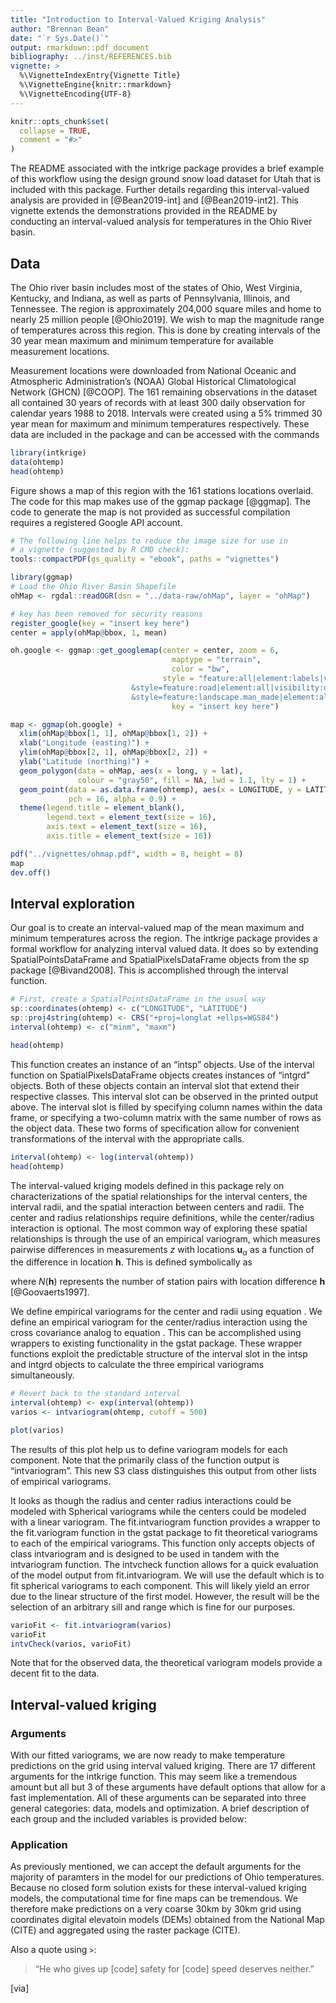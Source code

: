 ```yaml
---
title: "Introduction to Interval-Valued Kriging Analysis"
author: "Brennan Bean"
date: "`r Sys.Date()`"
output: rmarkdown::pdf_document
bibliography: ../inst/REFERENCES.bib
vignette: >
  %\VignetteIndexEntry{Vignette Title}
  %\VignetteEngine{knitr::rmarkdown}
  %\VignetteEncoding{UTF-8}
---
```


```r
knitr::opts_chunk$set(
  collapse = TRUE,
  comment = "#>"
)
```

The README associated with the intkrige package provides a brief example of this workflow using the design ground snow load dataset for Utah that is included with this package. Further details regarding this interval-valued analysis are provided in [@Bean2019-int] and [@Bean2019-int2]. This vignette extends the demonstrations provided in the README by conducting an interval-valued analysis for temperatures in the Ohio River basin. 

## Data
The Ohio river basin includes most of the states of Ohio, West Virginia, Kentucky, and Indiana, as well as parts of Pennsylvania, Illinois, and Tennessee. The region is approximately 204,000 square miles and home to nearly 25 million people [@Ohio2019]. We wish to map the magnitude \textit{and} range of temperatures across this region. This is done by creating intervals of the 30 year mean maximum and minimum temperature for available measurement locations. 

Measurement locations were downloaded from National Oceanic and Atmospheric Administration's (NOAA) Global Historical Climatological Network (GHCN) [@COOP]. The 161 remaining observations in the dataset all contained 30 years of records with at least 300 daily observation for calendar years 1988 to 2018. Intervals were created using a 5% trimmed 30 year mean for maximum and minimum temperatures respectively. These data are included in the package and can be accessed with the commands

```r
library(intkrige)
data(ohtemp)
head(ohtemp)
```

Figure \ref{fig:ohMap} shows a map of this region with the 161 stations locations overlaid. The code for this map makes use of the ggmap package [@ggmap]. The code to generate the map is not provided as successful compilation requires a registered Google API account. 

\begin{figure}
\centering
\includegraphics[width = 0.5\textwidth]{ohmap.pdf}
\caption{Map of the 161 temperature stations in the Ohio River Basin.}
\label{fig:ohMap}
\end{figure}

```r
# The following line helps to reduce the image size for use in 
# a vignette (suggested by R CMD check): 
tools::compactPDF(gs_quality = "ebook", paths = "vignettes")

library(ggmap)
# Load the Ohio River Basin Shapefile
ohMap <- rgdal::readOGR(dsn = "../data-raw/ohMap", layer = "ohMap")

# key has been removed for security reasons
register_google(key = "insert key here")
center = apply(ohMap@bbox, 1, mean)

oh.google <- ggmap::get_googlemap(center = center, zoom = 6, 
                                    maptype = "terrain",
                                    color = "bw",
                                  style = "feature:all|element:labels|visibility:off|
                           &style=feature:road|element:all|visibility:off|
                           &style=feature:landscape.man_made|element:all|visibility:off|",
                                    key = "insert key here")

map <- ggmap(oh.google) +
  xlim(ohMap@bbox[1, 1], ohMap@bbox[1, 2]) + 
  xlab("Longitude (easting)") +
  ylim(ohMap@bbox[2, 1], ohMap@bbox[2, 2]) + 
  ylab("Latitude (northing)") + 
  geom_polygon(data = ohMap, aes(x = long, y = lat), 
               colour = "gray50", fill = NA, lwd = 1.1, lty = 1) +
  geom_point(data = as.data.frame(ohtemp), aes(x = LONGITUDE, y = LATITUDE), 
             pch = 16, alpha = 0.9) + 
  theme(legend.title = element_blank(),
        legend.text = element_text(size = 16),
        axis.text = element_text(size = 16),
        axis.title = element_text(size = 16))

pdf("../vignettes/ohmap.pdf", width = 8, height = 8)
map
dev.off()
```



## Interval exploration
Our goal is to create an interval-valued map of the mean maximum and minimum temperatures across the region. The intkrige package provides a formal workflow for analyzing interval valued data. It does so by extending SpatialPointsDataFrame and SpatialPixelsDataFrame objects from the sp package [@Bivand2008]. This is accomplished through the interval function. 

```r
# First, create a SpatialPointsDataFrame in the usual way
sp::coordinates(ohtemp) <- c("LONGITUDE", "LATITUDE")
sp::proj4string(ohtemp) <- CRS("+proj=longlat +ellps=WGS84")
interval(ohtemp) <- c("minm", "maxm")

head(ohtemp)
```

This function creates an instance of an "intsp" objects. Use of the interval function on SpatialPixelsDataFrame objects creates instances of "intgrd" objects. Both of these objects contain an interval slot that extend their respective classes. This interval slot can be observed in the printed output above. The interval slot is filled by specifying column names within the data frame, or specifying a two-column matrix with the same number of rows as the object data. These two forms of specification allow for convenient transformations of the interval with the appropriate calls. 

```r
interval(ohtemp) <- log(interval(ohtemp))
head(ohtemp)
```

The interval-valued kriging models defined in this package rely on characterizations of the spatial relationships for the interval centers, the interval radii, and the spatial interaction between centers and radii. The center and radius relationships require definitions, while the center/radius interaction is optional. The most common way of exploring these spatial relationships is through the use of an empirical variogram, which measures pairwise differences in measurements $z$ with locations $\mathbf{u}_\alpha$ as a function of the difference in location $\mathbf{h}$. This is defined symbolically as 

\begin{equation}
\gamma(\mathbf{h}) = \frac{1}{2N(\mathbf{h})}\sum_{\alpha=1}^{N(\mathbf{h})}\left[z(\mathbf{u}_\alpha) - z(\mathbf{u}_\alpha+h)\right]^2
\label{eqn:vario}
\end{equation}
where $N(\mathbf{h})$ represents the number of station pairs with location difference $\mathbf{h}$ [@Goovaerts1997]. 

We define empirical variograms for the center and radii using equation \ref{eqn:vario}. We define an empirical variogram for the center/radius interaction using the cross covariance analog to equation \ref{eqn:vario}. This can be accomplished using wrappers to existing functionality in the gstat package. These wrapper functions exploit the predictable structure of the interval slot in the intsp and intgrd objects to calculate the three empirical variograms simultaneously. 

```r
# Revert back to the standard interval
interval(ohtemp) <- exp(interval(ohtemp))
varios <- intvariogram(ohtemp, cutoff = 500)

plot(varios)
```

The results of this plot help us to define variogram models for each component. Note that the primarily class of the function output is "intvariogram". This new S3 class distinguishes this output from other lists of empirical variograms.  

It looks as though the radius and center radius interactions could be modeled with Spherical variograms while the centers could be modeled with a linear variogram. The fit.intvariogram function provides a wrapper to the fit.variogram function in the gstat package to fit theoretical variograms to each of the empirical variograms. This function only accepts objects of class intvariogram and is designed to be used in tandem with the intvariogram function. The intvcheck function allows for a quick evaluation of the model output from fit.intvariogram. We will use the default which is to fit spherical variograms to each component. This will likely yield an error due to the linear structure of the first model. However, the result will be the selection of an arbitrary sill and range which is fine for our purposes. 

```r
varioFit <- fit.intvariogram(varios)
varioFit
intvCheck(varios, varioFit)
```

Note that for the observed data, the theoretical variogram models provide a decent fit to the data.

## Interval-valued kriging

### Arguments

With our fitted variograms, we are now ready to make temperature predictions on the grid using interval valued kriging. There are 17 different arguments for the intkrige function. This may seem like a tremendous amount but all but 3 of these arguments have default options that allow for a fast implementation. All of these arguments can be separated into three general categories: data, models and optimization. A brief description of each group and the included variables is provided below:
\begin{itemize}
\item \textbf{Data:} the \texttt{locations} and \texttt{newdata} arguments define all of the locations used for inference and prediction.
\item \textbf{Models:} The \texttt{models} and \texttt{trend} arguments control the type and behavior of the interval valued kriging model. The \texttt{trend} argument corresponds to the known mean of the interval-valued centers. When specified, this argument leads the function to use simple instead of ordinary kriging. The \texttt{models} argument includes the list of variogram models used to calculate the kriging weights.   
\item \textbf{Optimization:} Interval-valued kriging amounts the minimizing the function
\begin{eqnarray}
&&E\left[\rho^2_K\left([\hat{Z}(x^*)], [Z(x^*)]\right)\right]\nonumber\\
&=&A_{11}\left[\sum_i\sum_j\lambda_i\lambda_jC^{C,C}(x_i-x_j)-2\sum_i\lambda_iC^{C,C}(x_i-x^*)\right]\nonumber\\
&+&A_{22}\left[\sum_i\sum_j\left|\lambda_i\lambda_j\right|C^{R,R}(x_i-x_j)-2\sum_i\left|\lambda_i\right|C^{R,R}(x_i-x^*)\right]\nonumber\\
&+&2A_{12}\left[\sum_i\sum_j\lambda_i|\lambda_i|C^{C,R}(x_i-x_j)-\sum_i|\lambda_i|C^{C,R}(x^*-x_i)-\sum_i\lambda_iC^{C,R}(x_i-x^*)\right]\label{eqn:pred-var-cov}
\end{eqnarray}
where $C^{C,C}, C^{R,R}, and C^{C,R}$ are the covariances associated with the center, radius, and center/radius interaction. This is can be equivalently defined using the corresponding variograms. However, the current optimization relies on the use of the covariance definitions. Since variograms are specified in the function argument, the function assumes that the variograms exist and calculates them using \texttt{gstat::variogramLine(x, cov)}.

The $A_{11}, A_{12}, and A{22}$ parameters are used to weight the importance of different components of the covariance. These three arguments are specified with the \texttt{A} parameter in the \texttt{intkrige} function. The default option assumes no interaction between center and radius, hence the third argument in the vector being equal to 0. This parameter is also effectively set to zero when a third variogram model is not specified. 

The \texttt{eta, thresh, tolq, maxq, tolp, maxp,} and \texttt{r} variables all directly relate to the Penalized Newton-Rhapson technique used minimize $E\left[\rho^2_K\left([\hat{Z}(x^*)], [Z(x^*)]\right)\right]$. The details of this optimization are provided in a companion paper to this package [@Bean2019-int2] and will not be discussed further in this vignette. Note that the user is not given the option to provide an initial guess for kriging weights in the optmization. These functions are designed to predict hundreds, if not thousands, of locations in a single function call. Providing a separate initial guess for each prediction location quickly becomes impractical in such a context. As such, the initital guess for each optimization run are the point-valued simple kriging weights for the centers. It is expected that the final weights will be close to this initital guess and experience has shown that nearly all optimizations converge using this initital guess strategy.These default parameters are intended to work well for most users. The variables are only included in the function package to provide users the flexibility to change them in the event that the optimization fails to converge.

The \texttt{fast, useR,} and \texttt{cores} variables all relate to potential speedups in the computation time. More about these arguments are found in the function documentation. 
\end{itemize}

### Application
As previously mentioned, we can accept the default arguments for the majority of paramters in the \texttt{intkrige} model for our predictions of Ohio temperatures. Because no closed form solution exists for these interval-valued kriging models, the computational time for fine maps can be tremendous. We therefore make predictions on a very coarse 30km by 30km grid using coordinates digital elevatoin models (DEMs) obtained from the National Map (CITE) and aggregated using the raster package (CITE). 








Also a quote using `>`:

> "He who gives up [code] safety for [code] speed deserves neither."

[via] \url{https://twitter.com/hadleywickham/status/504368538874703872}
